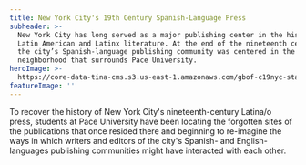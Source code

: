 ```yaml
---
title: New York City's 19th Century Spanish-Language Press
subheader: >-
  New York City has long served as a major publishing center in the history of
  Latin American and Latinx literature. At the end of the nineteenth century,
  the city’s Spanish-language publishing community was centered in the very
  neighborhood that surrounds Pace University.
heroImage: >-
  https://core-data-tina-cms.s3.us-east-1.amazonaws.com/gbof-c19nyc-staging-content/cropped-Carmelo-Bayarcal-via-Wikimedia-Commons-1.jpg
featureImage: ''
---
```


To recover the history of New York City's nineteenth-century Latina/o press, students at Pace University have been locating the forgotten sites of the publications that once resided there and beginning to re-imagine the ways in which writers and
editors of the city's Spanish- and English-languages publishing communities might have interacted with each other.
